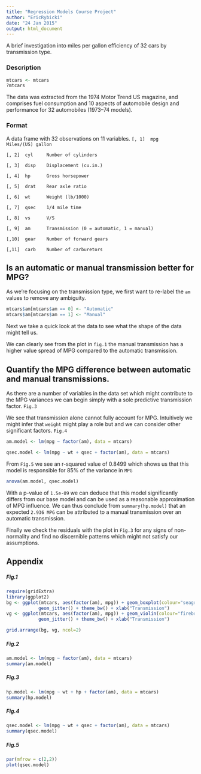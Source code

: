 ```yaml
---
title: "Regression Models Course Project"
author: "EricRybicki"
date: "24 Jan 2015"
output: html_document
---
```


A brief investigation into miles per gallon efficiency of 32 cars by transmission type.

### Description
```r
mtcars <- mtcars
?mtcars
```
The data was extracted from the 1974 Motor Trend US magazine, and comprises fuel consumption and 10 aspects of automobile design and performance for 32 automobiles (1973–74 models).

### Format

A data frame with 32 observations on 11 variables.
`[, 1]  mpg     Miles/(US) gallon`

`[, 2]  cyl	    Number of cylinders`

`[, 3]	disp	Displacement (cu.in.)`

`[, 4]	hp	    Gross horsepower`

`[, 5]	drat	Rear axle ratio`

`[, 6]	wt	    Weight (lb/1000)`

`[, 7]	qsec	1/4 mile time`

`[, 8]	vs	    V/S`

`[, 9]	am	    Transmission (0 = automatic, 1 = manual)`

`[,10]	gear	Number of forward gears`

`[,11]	carb	Number of carburetors`



## Is an automatic or manual transmission better for MPG?


As we're focusing on the transmission type, we first want to re-label the `am` values to remove any ambiguity.
```r
mtcars$am[mtcars$am == 0] <- "Automatic"
mtcars$am[mtcars$am == 1] <- "Manual"
```

Next we take a quick look at the data to see what the shape of the data might tell us. 

We can clearly see from the plot in `fig.1` the manual transmission has a higher value spread of MPG compared to the automatic transmission. 


## Quantify the MPG difference between automatic and manual transmissions.
As there are a number of variables in the data set which might contribute to the MPG variances we can begin simply with a sole predictive transmission factor. `Fig.3`

We see that transmission alone cannot fully account for MPG. Intuitively we might infer that `weight` might play a role but and we can consider other significant factors. `Fig.4`
```r
am.model <- lm(mpg ~ factor(am), data = mtcars)
```

```r
qsec.model <- lm(mpg ~ wt + qsec + factor(am), data = mtcars)
```
From `Fig.5` we see an r-squared value of 0.8499 which shows us that this model is responsible for 85% of the variance in `MPG`
```r
anova(am.model, qsec.model)
```
With a p-value of `1.5e-09` we can deduce that this model significantly differs from our base model and can be used as a reasonable approximation of MPG influence. We can thus conclude from `summary(hp.model)` that an expected `2.936 MPG` can be attributed to a manual transmission over an automatic transmission. 

Finally we check the residuals with the plot in `Fig.3` for any signs of non-normality and find no discernible patterns which might not satisfy our assumptions.

## Appendix

##### Fig.1
```r
require(gridExtra)
library(ggplot2)
bg <- ggplot(mtcars, aes(factor(am), mpg)) + geom_boxplot(colour="seagreen", size = 1.25) + 
            geom_jitter() + theme_bw() + xlab("Transmission")
vg <- ggplot(mtcars, aes(factor(am), mpg)) + geom_violin(colour="firebrick", size = 1.25) +
            geom_jitter() + theme_bw() + xlab("Transmission")

grid.arrange(bg, vg, ncol=2)
```

##### Fig.2
```r
am.model <- lm(mpg ~ factor(am), data = mtcars)
summary(am.model)
```

##### Fig.3
```r
hp.model <- lm(mpg ~ wt + hp + factor(am), data = mtcars)
summary(hp.model)
```

##### Fig.4
```r
qsec.model <- lm(mpg ~ wt + qsec + factor(am), data = mtcars)
summary(qsec.model)
```

##### Fig.5
```r
par(mfrow = c(2,2))
plot(qsec.model)
```







